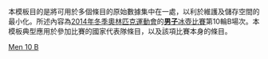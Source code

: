 <noinclude>
本模板目的是將可用於多個條目的原始數據集中在一處，以利於維護及儲存空間的最小化。所述內容為[[2014年冬季奧林匹克運動會]]的[[2014年冬季奧林匹克運動會男子冰壺比賽|'''男子'''冰壺比賽]]第10輪B場次。本模板典型應用於參加比賽的國家代表隊條目，以及該項比賽本身的條目。
</noinclude>{{Curlingbox
| sheet = B {{v|2014 Winter Olympics men's curling draw 10 sheet B}}
| team1 = {{flagIOC|GBR|2014年冬季}}（[[David Murdoch|Murdoch]]）{{X}}
|0|2|0|1|0|0|1|0|2|0| |6
| team2 = {{flagIOC|NOR|2014年冬季}}（[[Thomas Ulsrud|Ulsrud]]）
|0|0|2|0|2|1|0|1|0|1| |7
}}<noinclude>
{{2014 Winter Olympics curling convenience template navbox}}
[[Category:2014年冬季奧林匹克運動會冰壺比賽模板|Men 10 B]]
</noinclude>